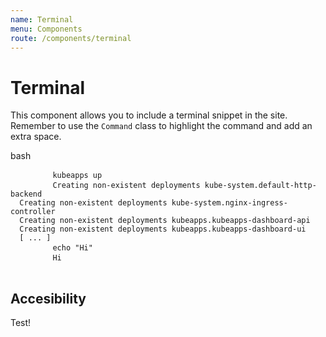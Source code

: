 ```yaml
---
name: Terminal
menu: Components
route: /components/terminal
---
```



# Terminal

This component allows you to include a terminal snippet in the site. Remember to use the
`Command` class to highlight the command and add an extra space.

<Playground>
  <section class="Terminal elevation-1">
    <div class="Terminal__Top type-small">
      <div class="Terminal__Top__Buttons">
        <span class="Terminal__Top__Button Terminal__Top__Button--red"></span>
        <span class="Terminal__Top__Button Terminal__Top__Button--yellow"></span>
        <span class="Terminal__Top__Button Terminal__Top__Button--green"></span>
      </div>
      <div class="Terminal__Top__Title">bash</div>
    </div>
    <div class="Terminal__Tab">
      <pre class="Terminal__Code">
        <code class="Terminal__Code__Command">kubeapps up</code>
        <code>Creating non-existent deployments kube-system.default-http-backend
  Creating non-existent deployments kube-system.nginx-ingress-controller
  Creating non-existent deployments kubeapps.kubeapps-dashboard-api
  Creating non-existent deployments kubeapps.kubeapps-dashboard-ui
  [ ... ]</code>
        <code class="Terminal__Code__Command">echo "Hi"</code>
        <code>Hi</code>
      </pre>
    </div>
  </section>
</Playground>

## Accesibility

Test!
